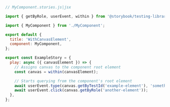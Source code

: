 ```js
// MyComponent.stories.js|jsx

import { getByRole, userEvent, within } from '@storybook/testing-library';

import { MyComponent } from './MyComponent';

export default {
  title: 'WithCanvasElement',
  component: MyComponent,
};

export const ExampleStory = {
  play: async ({ canvasElement }) => {
    // Assigns canvas to the component root element
    const canvas = within(canvasElement);

    // Starts querying from the component's root element
    await userEvent.type(canvas.getByTestId('example-element'), 'something');
    await userEvent.click(canvas.getByRole('another-element'));
  },
};
```
